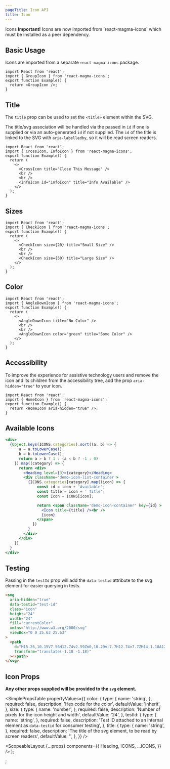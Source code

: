 ```yaml
---
pageTitle: Icon API
title: Icon
---
```




<DocsHeading to="/design-intro/icons/" type="api">
  Icons
</DocsHeading>
<Alert variant="warning">
  <strong>Important!</strong> Icons are now imported from `react-magma-icons`
  which must be installed as a peer dependency.
</Alert>

## Basic Usage

Icons are imported from a separate `react-magma-icons` package.

```tsx codesandbox=magma
import React from 'react';
import { GroupIcon } from 'react-magma-icons';
export function Example() {
  return <GroupIcon />;
}
```

## Title

The `title` prop can be used to set the `<title>` element within the SVG.

The title/svg association will be handled via the passed in `id` if one is supplied or via an auto-generated `id` if not supplied. The `id` of the title is linked to the SVG with `aria-labelledby`,
so it will be read screen readers.

```tsx codesandbox=magma
import React from 'react';
import { CrossIcon, InfoIcon } from 'react-magma-icons';
export function Example() {
  return (
    <>
      <CrossIcon title="Close This Message" />
      <br />
      <br />
      <InfoIcon id="infoIcon" title="Info Available" />
    </>
  );
}
```

## Sizes

```tsx codesandbox=magma
import React from 'react';
import { CheckIcon } from 'react-magma-icons';
export function Example() {
  return (
    <>
      <CheckIcon size={20} title="Small Size" />
      <br />
      <br />
      <CheckIcon size={50} title="Large Size" />
    </>
  );
}
```

## Color

```tsx codesandbox=magma
import React from 'react';
import { AngleDownIcon } from 'react-magma-icons';
export function Example() {
  return (
    <>
      <AngleDownIcon title="No Color" />
      <br />
      <br />
      <AngleDownIcon color="green" title="Some Color" />
    </>
  );
}
```

## Accessibility

To improve the experience for assistive technology users and remove the icon and its children from the accessibility tree, add the prop `aria-hidden="true"` to your icon.

```tsx codesandbox=magma
import React from 'react';
import { HomeIcon } from 'react-magma-icons';
export function Example() {
  return <HomeIcon aria-hidden="true" />;
}
```

## Available Icons

```.jsx hideCode
<div>
  {Object.keys(ICONS.categories).sort((a, b) => {
      a = a.toLowerCase();
      b = b.toLowerCase();
      return a > b ? 1 : (a < b ? -1 : 0)
    }).map((category) => {
      return <div>
        <Heading level={3}>{category}</Heading>
        <div className='demo-icon-list-container'>
          {ICONS.categories[category].map((icon) => {
              const id = icon + 'Available';
              const title = icon + ' Title';
              const Icon = ICONS[icon];

              return <span className='demo-icon-container' key={id} >
                <Icon title={title} /><br />
                {icon}
              </span>
            })
          }
        </div>
      </div>
    })
  }
</div>
```

## Testing

Passing in the `testId` prop will add the `data-testid` attribute to the svg element for easier querying in tests.

```html
<svg
  aria-hidden="true"
  data-testid="test-id"
  class="icon"
  height="24"
  width="24"
  fill="currentColor"
  xmlns="http://www.w3.org/2000/svg"
  viewBox="0 0 25.63 25.63"
>
  <path
    d="M15.26,10.15V7.56H12.74v2.59Zm0,10.29v-7.7H12.74v7.7ZM14,1.18A12.82,12.82,0,1,1,1.18,14,12.79,12.79,0,0,1,14,1.18Z"
    transform="translate(-1.18 -1.18)"
  ></path>
</svg>
```

## Icon Props

**Any other props supplied will be provided to the `svg` element.**

<SimplePropsTable
  propertyValues={{
    color: {
      type: {
        name: 'string',
      },
      required: false,
      description: 'Hex code for the color',
      defaultValue: 'inherit',
    },
    size: {
      type: {
        name: 'number',
      },
      required: false,
      description: 'Number of pixels for the icon height and width',
      defaultValue: '24',
    },
    testId: {
      type: {
        name: 'string',
      },
      required: false,
      description:
        'Test ID attached to an internal element as `data-testid` for consumer testing',
    },
    title: {
      type: {
        name: 'string',
      },
      required: false,
      description: 'The title of the svg element, to be read by screen readers',
      defaultValue: '',
    },
  }}
/>

  <ScopeableLayout
    {...props}
    components={{
      Heading,
      ICONS,
      ...ICONS,
    }}
  />
);

;
